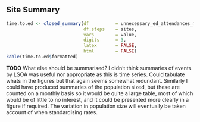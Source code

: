 ## Site Summary

```r
time.to.ed <- closed_summary(df          = unnecessary_ed_attendances_measure,
                             df.steps    = sites,
                             vars        = value,
                             digits      = 3,
                             latex       = FALSE,
                             html        = FALSE)
kable(time.to.ed$formatted)

```

**TODO** What else should be summarised?  I didn't think summaries of events by LSOA was useful nor appropriate as this is time series.  Could tabulate whats in the figures but that again seems somewhat redundant.  Similarly I could have produced summaries of the population sized, but these are counted on a monthly basis so it would be quite a large table, most of which would be of little to no interest, and it could be presented more clearly in a figure if required.  The variation in population size will eventually be taken account of when standardising rates.

